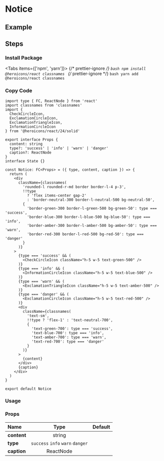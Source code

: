 
<BackTop />

# Notice

## Example

## Steps

<div className="steps">

### Install Package

<Tabs items={['npm', 'yarn']}>
  {/* prettier-ignore */}
  <Tab>
    ```bash
    npm install @heroicons/react classnames
    ```
    </Tab>
  {/* prettier-ignore */}
  <Tab>
    ```bash
    yarn add @heroicons/react classnames
    ```
</Tab>
</Tabs>

### Copy Code

```tsx filename="components/Notice/index.tsx"
import type { FC, ReactNode } from 'react'
import classnames from 'classnames'
import {
  CheckCircleIcon,
  ExclamationCircleIcon,
  ExclamationTriangleIcon,
  InformationCircleIcon
} from '@heroicons/react/24/solid'

export interface Props {
  content: string
  type?: 'success' | 'info' | 'warn' | 'danger'
  caption?: ReactNode
}
interface State {}

const Notice: FC<Props> = ({ type, content, caption }) => {
  return (
    <div
      className={classnames(
        'rounded-l rounded-r-md border border-l-4 p-3',
        !!type
          ? 'flex items-center gap-2'
          : 'border-neutral-300 border-l-neutral-500 bg-neutral-50',
        {
          'border-green-300 border-l-green-500 bg-green-50': type === 'success',
          'border-blue-300 border-l-blue-500 bg-blue-50': type === 'info',
          'border-amber-300 border-l-amber-500 bg-amber-50': type === 'warn',
          'border-red-300 border-l-red-500 bg-red-50': type === 'danger'
        }
      )}
    >
      {type === 'success' && (
        <CheckCircleIcon className="h-5 w-5 text-green-500" />
      )}
      {type === 'info' && (
        <InformationCircleIcon className="h-5 w-5 text-blue-500" />
      )}
      {type === 'warn' && (
        <ExclamationTriangleIcon className="h-5 w-5 text-amber-500" />
      )}
      {type === 'danger' && (
        <ExclamationCircleIcon className="h-5 w-5 text-red-500" />
      )}
      <div
        className={classnames(
          'text-sm',
          !!type ? 'flex-1' : 'text-neutral-700',
          {
            'text-green-700': type === 'success',
            'text-blue-700': type === 'info',
            'text-amber-700': type === 'warn',
            'text-red-700': type === 'danger'
          }
        )}
      >
        {content}
      </div>
      {caption}
    </div>
  )
}

export default Notice
```

### Usage

</div>

### Props

| Name                    |               Type               | Default |
| :---------------------- | :------------------------------: | :-----: |
| **content**<Required /> |              string              |         |
| **type**                | `success` `info` `warn` `danger` |         |
| **caption**             |            ReactNode             |         |

<Comment />

